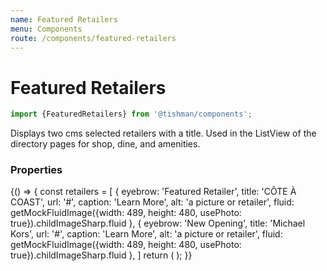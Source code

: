 ```yaml
---
name: Featured Retailers
menu: Components
route: /components/featured-retailers
---
```




# Featured Retailers

```ts
import {FeaturedRetailers} from '@tishman/components';
```

Displays two cms selected retailers with a title. Used in the ListView of the directory pages for shop, dine, and amenities.

### Properties

<Props of={FeaturedRetailers} />

<Playground>
  {() => {
    const retailers = [
      {
        eyebrow: 'Featured Retailer',
        title: 'CÔTE À COAST',
        url: '#',
        caption: 'Learn More',
        alt: 'a picture or retailer',
        fluid: getMockFluidImage({width: 489, height: 480, usePhoto: true}).childImageSharp.fluid
      },
      {
        eyebrow: 'New Opening',
        title: 'Michael Kors',
        url: '#',
        caption: 'Learn More',
        alt: 'a picture or retailer',
        fluid: getMockFluidImage({width: 489, height: 480, usePhoto: true}).childImageSharp.fluid
      },
    ]
    return (
        <FeaturedRetailers
          title="Headline to go here..."
          retailers={retailers}
        />
    );
  }}

</Playground>
